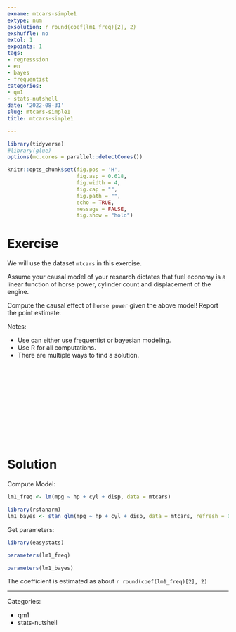 ```yaml
---
exname: mtcars-simple1
extype: num
exsolution: r round(coef(lm1_freq)[2], 2)
exshuffle: no
extol: 1
expoints: 1
tags:
- regresssion
- en
- bayes
- frequentist
categories:
- qm1
- stats-nutshell
date: '2022-08-31'
slug: mtcars-simple1
title: mtcars-simple1

---
```





```r
library(tidyverse)
#library(glue)
options(mc.cores = parallel::detectCores())

```


```r
knitr::opts_chunk$set(fig.pos = 'H',
                      fig.asp = 0.618,
                      fig.width = 4,
                      fig.cap = "", 
                      fig.path = "",
                      echo = TRUE,
                      message = FALSE,
                      fig.show = "hold")
```






# Exercise

We will use the dataset `mtcars` in this exercise.

Assume your causal model of your research dictates that fuel economy is a linear function of horse power, cylinder count and displacement of the engine.

Compute the causal effect of `horse power` given the above model! Report the point estimate.


Notes:

- Use can either use frequentist or bayesian modeling.
- Use R for all computations.
- There are multiple ways to find a solution.



</br>
</br>
</br>
</br>
</br>
</br>
</br>
</br>
</br>
</br>

# Solution

Compute Model:

```r
lm1_freq <- lm(mpg ~ hp + cyl + disp, data = mtcars)

library(rstanarm)
lm1_bayes <- stan_glm(mpg ~ hp + cyl + disp, data = mtcars, refresh = 0)
```


Get parameters:

```r
library(easystats)
```


```r
parameters(lm1_freq)
```

```r
parameters(lm1_bayes)
```


The coefficient is estimated as about `r round(coef(lm1_freq)[2], 2)`



---

Categories: 

- qm1
- stats-nutshell

